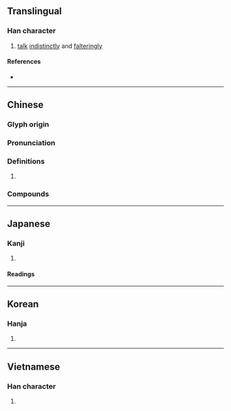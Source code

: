 {{character info}}
==Translingual==

===Han character===
{{Han char|rn=30|rad=口|as=14|sn=17|four=61027|canj=RMBB|ids=⿰口需}}

# [[talk]] [[indistinctly]] and [[falteringly]]

====References====
* {{Han ref|kx=0211.330|dkj=04455|dj=0434.270|hdz=10696.060|uh=5685|ud=22149|bh=C07D|bd=49277}}

----

==Chinese==
{{zh-forms}}

===Glyph origin===
{{Han etym}}

===Pronunciation===
{{zh-pron
|m=rú
|c=jyu4
|mc=y
|oc=y
|cat=
}}

===Definitions===
{{zh-hanzi}}

# {{rfdef|zh}}

===Compounds===
{{zh-der|嚅唲|囁嚅|寒嚅}}

----

==Japanese==

===Kanji===
{{ja-kanji|grade=|rs=口14}}

# {{rfdef|ja|sort=口14}}

====Readings====
{{ja-readings|on=じゅ,にゅ|kun=やかまし.い}}

----

==Korean==

===Hanja===
{{ko-hanja|유}}

# {{rfdef|ko|sort=口14}}

----

==Vietnamese==

===Han character===
{{vi-hantu|nheo|rs=口14}}

# {{rfdef|vi|sort=口14}}